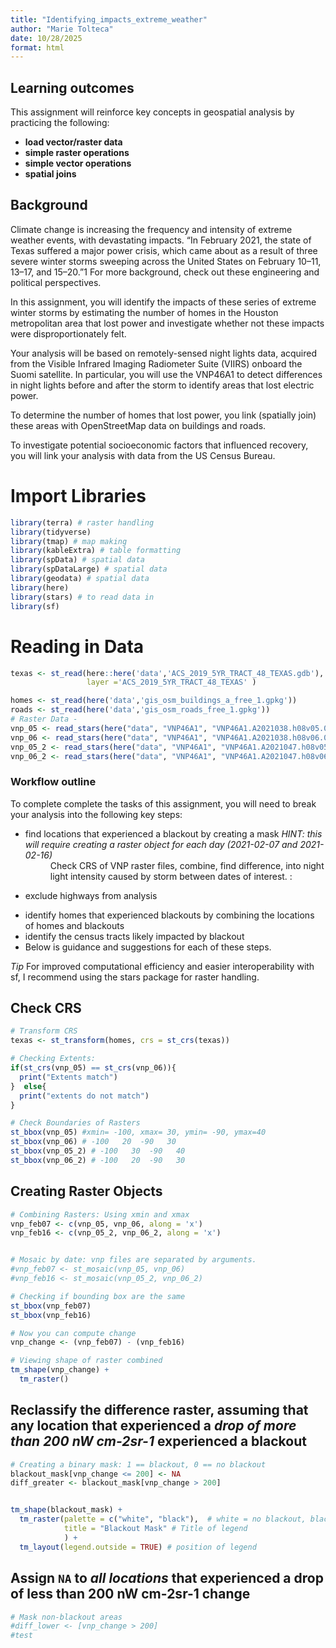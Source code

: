 ```yaml
---
title: "Identifying_impacts_extreme_weather"
author: "Marie Tolteca"
date: 10/28/2025
format: html
---
```


## Learning outcomes

This assignment will reinforce key concepts in geospatial analysis by practicing the following:

-   **load vector/raster data**
-   **simple raster operations**
-   **simple vector operations**
-   **spatial joins**

## Background

Climate change is increasing the frequency and intensity of extreme weather events, with devastating impacts. “In February 2021, the state of Texas suffered a major power crisis, which came about as a result of three severe winter storms sweeping across the United States on February 10–11, 13–17, and 15–20.”1 For more background, check out these engineering and political perspectives.

In this assignment, you will identify the impacts of these series of extreme winter storms by estimating the number of homes in the Houston metropolitan area that lost power and investigate whether not these impacts were disproportionately felt.

Your analysis will be based on remotely-sensed night lights data, acquired from the Visible Infrared Imaging Radiometer Suite (VIIRS) onboard the Suomi satellite. In particular, you will use the VNP46A1 to detect differences in night lights before and after the storm to identify areas that lost electric power.

To determine the number of homes that lost power, you link (spatially join) these areas with OpenStreetMap data on buildings and roads.

To investigate potential socioeconomic factors that influenced recovery, you will link your analysis with data from the US Census Bureau.

# Import Libraries

```r
library(terra) # raster handling
library(tidyverse)
library(tmap) # map making
library(kableExtra) # table formatting
library(spData) # spatial data
library(spDataLarge) # spatial data
library(geodata) # spatial data
library(here)
library(stars) # to read data in
library(sf)
```

# Reading in Data
```r
texas <- st_read(here::here('data','ACS_2019_5YR_TRACT_48_TEXAS.gdb'),
                 layer ='ACS_2019_5YR_TRACT_48_TEXAS' )

homes <- st_read(here('data','gis_osm_buildings_a_free_1.gpkg'))
roads <- st_read(here('data','gis_osm_roads_free_1.gpkg'))
# Raster Data - 
vnp_05 <- read_stars(here("data", "VNP46A1", "VNP46A1.A2021038.h08v05.001.2021039064328.tif"))
vnp_06 <- read_stars(here("data", "VNP46A1", "VNP46A1.A2021038.h08v06.001.2021039064329.tif"))
vnp_05_2 <- read_stars(here("data", "VNP46A1", "VNP46A1.A2021047.h08v05.001.2021048091106.tif"))
vnp_06_2 <- read_stars(here("data", "VNP46A1", "VNP46A1.A2021047.h08v06.001.2021048091105.tif"))

```

### Workflow outline
To complete complete the tasks of this assignment, you will need to break your analysis into the following key steps:

- find locations that experienced a blackout by creating a mask *HINT: this will require creating a raster object for each day (2021-02-07 and 2021-02-16)*
: Check CRS of VNP raster files, combine, find difference, into night light intensity caused by storm between dates of interest. 
:
- exclude highways from analysis
: 
- identify homes that experienced blackouts by combining the locations of homes and blackouts
- identify the census tracts likely impacted by blackout
- Below is guidance and suggestions for each of these steps.

*Tip*
For improved computational efficiency and easier interoperability with sf, I recommend using the stars package for raster handling.


## Check CRS
```r
# Transform CRS
texas <- st_transform(homes, crs = st_crs(texas))

# Checking Extents:
if(st_crs(vnp_05) == st_crs(vnp_06)){
  print("Extents match")
}  else{
  print("extents do not match")
}

# Check Boundaries of Rasters
st_bbox(vnp_05) #xmin= -100, xmax= 30, ymin= -90, ymax=40
st_bbox(vnp_06) # -100   20  -90   30
st_bbox(vnp_05_2) # -100   30  -90   40 
st_bbox(vnp_06_2) # -100   20  -90   30 
```
## Creating Raster Objects
```r
# Combining Rasters: Using xmin and xmax
vnp_feb07 <- c(vnp_05, vnp_06, along = 'x')
vnp_feb16 <- c(vnp_05_2, vnp_06_2, along = 'x')


# Mosaic by date: vnp files are separated by arguments.
#vnp_feb07 <- st_mosaic(vnp_05, vnp_06)
#vnp_feb16 <- st_mosaic(vnp_05_2, vnp_06_2)

# Checking if bounding box are the same
st_bbox(vnp_feb07)
st_bbox(vnp_feb16)

# Now you can compute change
vnp_change <- (vnp_feb07) - (vnp_feb16)

# Viewing shape of raster combined
tm_shape(vnp_change) +
  tm_raster()
```
## Reclassify the difference raster, assuming that any location that experienced a *drop of more than 200 nW cm-2sr-1* experienced a blackout
```r
# Creating a binary mask: 1 == blackout, 0 == no blackout
blackout_mask[vnp_change <= 200] <- NA
diff_greater <- blackout_mask[vnp_change > 200]


tm_shape(blackout_mask) +
  tm_raster(palette = c("white", "black"),  # white = no blackout, black = blackout
            title = "Blackout Mask" # Title of legend
            ) +
  tm_layout(legend.outside = TRUE) # position of legend
```
## Assign `NA` to *all locations* that experienced a drop of less than 200 nW cm-2sr-1 change
```r
# Mask non-blackout areas
#diff_lower <- [vnp_change > 200]
#test

```

